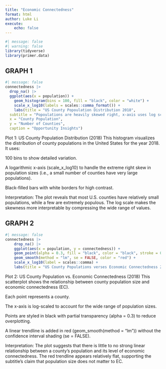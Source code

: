 ```yaml
---
title: "Economic Connectedness"
format: html
author: Luke Li
execute:
    echo: false
---
```


```r
#| message: false
#| warning: false
library(tidyverse)
library(primer.data)
```

## GRAPH 1

```r
#| message: false
connectedness |>
  drop_na() |>
  ggplot(aes(x = population)) + 
    geom_histogram(bins = 100, fill = "black", color = "white") + 
    scale_x_log10(labels = scales::comma_format()) +
    labs(title = "US County Popoulation Distribution 2018", 
  subtitle = "Popoulations are heavily skewed right, x-axis uses log scale", 
  x = "County Population", 
  y = "Number of Counties",
  caption = "Opportunity Insights")
```

Plot 1: US County Population Distribution (2018)
This histogram visualizes the distribution of county populations in the United States for the year 2018. It uses:

100 bins to show detailed variation.

A logarithmic x-axis (scale_x_log10) to handle the extreme right skew in population sizes (i.e., a small number of counties have very large populations).

Black-filled bars with white borders for high contrast.

Interpretation:
The plot reveals that most U.S. counties have relatively small populations, while a few are extremely populous. The log scale makes the skewness more interpretable by compressing the wide range of values.

## GRAPH 2

```r
#| message: false
connectedness |>
    drop_na() |> 
    ggplot(aes(x = population, y = connectedness)) + 
    geom_point(alpha = 0.3, fill = "black", color = "black", stroke = 0, size = 3) + 
    geom_smooth(method = "lm", se = FALSE, color = "red") + 
    scale_x_log10(label = scales::comma) +
    labs(title = "US County Populations verses Economic Connectedness 2018", subtitle = "Population size does not matter to EC", caption = "Opportunity Insights", x = "Population", y = "Economic Connectedness")
```

Plot 2: US County Population vs. Economic Connectedness (2018)
This scatterplot shows the relationship between county population size and economic connectedness (EC).

Each point represents a county.

The x-axis is log-scaled to account for the wide range of population sizes.

Points are styled in black with partial transparency (alpha = 0.3) to reduce overplotting.

A linear trendline is added in red (geom_smooth(method = "lm")) without the confidence interval shading (se = FALSE).

Interpretation:
The plot suggests that there is little to no strong linear relationship between a county’s population and its level of economic connectedness. The red trendline appears relatively flat, supporting the subtitle’s claim that population size does not matter to EC.
